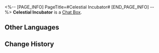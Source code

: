 <%-- [PAGE_INFO]
PageTitle=#Celestial Incubator#
[END_PAGE_INFO] --%>
{{Item Infobox
|id          = 220003
|image       = Item Celestial Incubator.png
|type        = Chat Box
|invCategory = 
|rarity      = 4
|effect      = Chat Box for Message and Chat. Once obtained, they can be used in the Message or Chat functions
|description = The common thread between the birth of simulated celestial bodies and the creation of delicate pastries lies in their shared focus on nurturing "life."
|source1     = [[Obtained from the "Critter Pick" event]]
}}
'''Celestial Incubator''' is a [[Chat Box]].

==Other Languages==
{{Other Languages
|en   = Celestial Incubator
|zhs  = 星体培养皿
|zht  = 星體培養皿
|ja   = 天体のシャーレ
|ko   = 천체 배양판
|es   = Incubadora celestial
|fr   = Incubateur céleste
|ru   = Звёздная чашка Петри
|th   = จานเพาะเลี้ยงแห่งดวงดาว
|vi   = Lồng Ấp Tinh Thể
|de   = Himmlischer Inkubator
|id   = Celestial Incubator
|pt   = Incubadora Celestial
}}

==Change History==
{{Change History|2.0}}